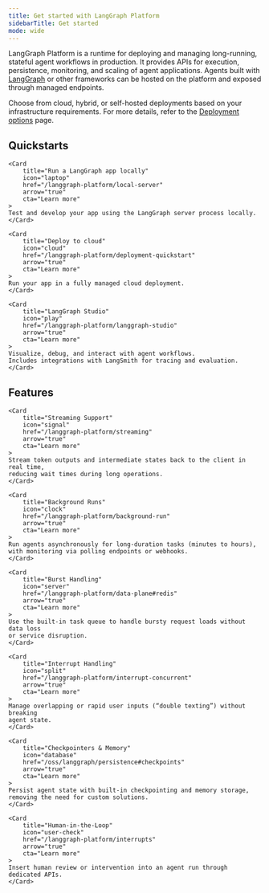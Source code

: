```yaml
---
title: Get started with LangGraph Platform
sidebarTitle: Get started
mode: wide
---
```


LangGraph Platform is a runtime for deploying and managing long-running, stateful agent workflows in production. It provides APIs for execution, persistence, monitoring, and scaling of agent applications. Agents built with [LangGraph](/oss/langgraph/overview) or other frameworks can be hosted on the platform and exposed through managed endpoints.

Choose from cloud, hybrid, or self-hosted deployments based on your infrastructure requirements. For more details, refer to the [Deployment options](/langgraph-platform/deployment-options) page.

## Quickstarts

<Columns cols={3}>

    <Card
        title="Run a LangGraph app locally"
        icon="laptop"
        href="/langgraph-platform/local-server"
        arrow="true"
        cta="Learn more"
    >
    Test and develop your app using the LangGraph server process locally.
    </Card>

    <Card
        title="Deploy to cloud"
        icon="cloud"
        href="/langgraph-platform/deployment-quickstart"
        arrow="true"
        cta="Learn more"
    >
    Run your app in a fully managed cloud deployment.
    </Card>

    <Card
        title="LangGraph Studio"
        icon="play"
        href="/langgraph-platform/langgraph-studio"
        arrow="true"
        cta="Learn more"
    >
    Visualize, debug, and interact with agent workflows.
    Includes integrations with LangSmith for tracing and evaluation.
    </Card>

</Columns>

## Features

<Columns cols={3}>

    <Card
        title="Streaming Support"
        icon="signal"
        href="/langgraph-platform/streaming"
        arrow="true"
        cta="Learn more"
    >
    Stream token outputs and intermediate states back to the client in real time,
    reducing wait times during long operations.
    </Card>

    <Card
        title="Background Runs"
        icon="clock"
        href="/langgraph-platform/background-run"
        arrow="true"
        cta="Learn more"
    >
    Run agents asynchronously for long-duration tasks (minutes to hours),
    with monitoring via polling endpoints or webhooks.
    </Card>

    <Card
        title="Burst Handling"
        icon="server"
        href="/langgraph-platform/data-plane#redis"
        arrow="true"
        cta="Learn more"
    >
    Use the built-in task queue to handle bursty request loads without data loss
    or service disruption.
    </Card>

    <Card
        title="Interrupt Handling"
        icon="split"
        href="/langgraph-platform/interrupt-concurrent"
        arrow="true"
        cta="Learn more"
    >
    Manage overlapping or rapid user inputs (“double texting”) without breaking
    agent state.
    </Card>

    <Card
        title="Checkpointers & Memory"
        icon="database"
        href="/oss/langgraph/persistence#checkpoints"
        arrow="true"
        cta="Learn more"
    >
    Persist agent state with built-in checkpointing and memory storage,
    removing the need for custom solutions.
    </Card>

    <Card
        title="Human-in-the-Loop"
        icon="user-check"
        href="/langgraph-platform/interrupts"
        arrow="true"
        cta="Learn more"
    >
    Insert human review or intervention into an agent run through dedicated APIs.
    </Card>

</Columns>
